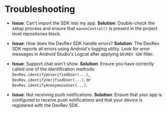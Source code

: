 # Troubleshooting

- **Issue**: Can't import the SDK into my app.
  **Solution**: Double-check the setup process and ensure that `mavenCentral()` is present in the project level repositories block.

- **Issue**: How does the DevRev SDK handle errors?
  **Solution**: The DevRev SDK reports all errors using Android's logging utility. Look for error messages in Android Studio's Logcat after applying `DEVREV SDK` filter.

- **Issue**: Support chat won't show.
  **Solution**: Ensure you have correctly called one of the identification methods: `DevRev.identifyUnverifiedUser(...)`, `DevRev.identifyVerifiedUser(...)`, or `DevRev.identifyAnonymousUser(...)`.

- **Issue**: Not receiving push notifications.
  **Solution**: Ensure that your app is configured to receive push notifications and that your device is registered with the DevRev SDK.
